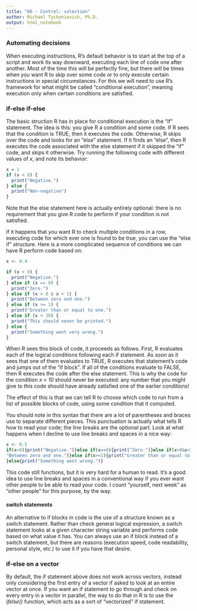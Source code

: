 ```yaml
---
title: "06 - Control: selection"
author: Michael Tychonievich, Ph.D.
output: html_notebook
---
```


### Automating decisions

When executing instructions, R's default behavior is to start at the top of a
script and work its way downward, executing each line of code one after another.
Most of the time this will be perfectly fine, but there will be times when you
want R to skip over some code or to only execute certain instructions in
special circumstances.  For this we will need to use R's framework for what
might be called "conditional execution", meaning execution only when certain
conditions are satisfied.

### if-else if-else

The basic struction R has in place for conditional execution is the "if"
statement.  The idea is this: you give R a condition and some code.  If R sees
that the condition is TRUE, then it executes the code.  Otherwise, R skips over
the code and looks for an "else" statement.  If it finds an "else", then R
executes the code associated with the else statement if it skipped the "if"
code, and skips it otherwise.  Try running the following code with different
values of _x_, and note its behavior:

```r
x = 1
if (x < 0) {
  print("Negative.")
} else {
  print("Non-negative")
}
```

Note that the else statement here is actually entirely optional: there is no
requirement that you give R code to perform if your condition is not satisfied.

If it happens that you want R to check multiple conditions in a row, executing
code for which ever one is found to be true, you can use the "else if"
structure.  Here is a more complicated sequence of conditions we can have R
perform code based on:

```r
x <- 0.4

if (x < 0) {
  print("Negative.")
} else if (x == 0) {
  print("Zero.")
} else if (x > 0 & x < 1) {
  print("Between zero and one.")
} else if (x >= 1) {
  print("Greater than or equal to one.")
} else if (x < 10) {
  print("This should never be printed.")
} else {
  print("Something went very wrong.")
}
```

When R sees this block of code, it proceeds as follows.  First, R evaluates
each of the logical conditions following each if statement.  As soon as it
sees that one of them evaluates to TRUE, R executes that statement's code and
jumps out of the "if block".  If all of the conditions evaluate to FALSE, then
R executes the code after the else statement.  This is why the code for the
condition _x < 10_ should never be executed: any number that you might give
to this code should have already satisfied one of the earlier conditions!

The effect of this is that we can tell R to choose which code to run from a list
of possible blocks of code, using some condition that it computed.

You should note in this syntax that there are a lot of parentheses and braces
use to separate different pieces.  This punctuation is actually what tells R
how to read your code; the line breaks are the optional part.  Look at what
happens when I decline to use line breaks and spaces in a nice way:

```r
x <- 0.5
if(x<0){print("Negative.")}else if(x==0){print("Zero.")}else if(x>0&x<1){print(
"Between zero and one.")}else if(x>=1){print("Greater than or equal to one.")
}else{print("Something went wrong.")}
```
This code still functions, but it is very hard for a human to read.  It's
a good idea to use line breaks and spaces in a conventional way if you ever
want other people to be able to read your code.  I count "yourself, next week"
as "other people" for this purpose, by the way.

#### switch statements

An alternative to if blocks in code is the use of a structure known as a
switch statement.  Rather than check general logical expression, a switch
statement looks at a given character string variable and performs code based
on what value it has.
You can always use an if block instead of a switch statement, but there are
reasons (execution speed, code readability, personal style, etc.) to use it
if you have that desire.

### if-else on a vector

By default, the if statement above does not work across vectors, instead only
considering the first entry of a vector if asked to look at an entire vector
at once.  If you want an if statement to go through and check on every entry in
a vector in parallel, the way to do that in R is to use the _ifelse()_
function, which acts as a sort of "vectorized" if statement.